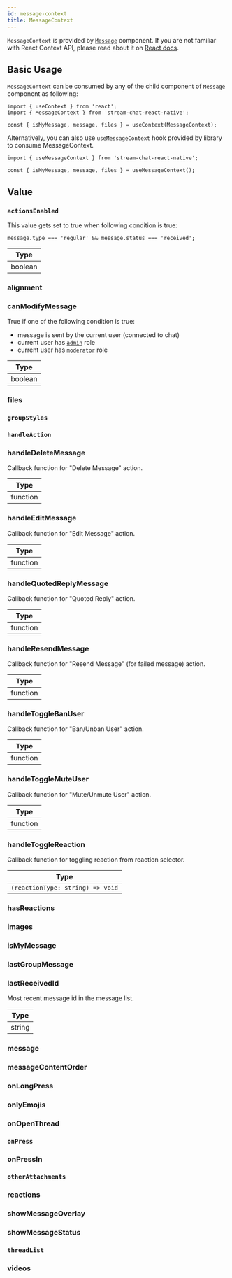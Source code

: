 ```yaml
---
id: message-context
title: MessageContext
---
```



`MessageContext` is provided by [`Message`](https://github.com/GetStream/stream-chat-react-native/blob/main/package/src/components/Message/Message.tsx) component. If you are not familiar with React Context API, please read about it on [React docs](https://reactjs.org/docs/context.html).

## Basic Usage

`MessageContext` can be consumed by any of the child component of `Message` component as following:

```tsx
import { useContext } from 'react';
import { MessageContext } from 'stream-chat-react-native';

const { isMyMessage, message, files } = useContext(MessageContext);
```

Alternatively, you can also use `useMessageContext` hook provided by library to consume MessageContext.

```tsx
import { useMessageContext } from 'stream-chat-react-native';

const { isMyMessage, message, files } = useMessageContext();
```

## Value

### `actionsEnabled`

This value gets set to true when following condition is true:

```tsx
message.type === 'regular' && message.status === 'received';
```

| Type    |
| ------- |
| boolean |

### alignment

<Alignment />

### canModifyMessage

True if one of the following condition is true:

- message is sent by the current user (connected to chat)
- current user has [`admin`](https://getstream.io/chat/docs/javascript/channel_user_role/?language=javascript&q=role) role
- current user has [`moderator`](https://getstream.io/chat/docs/javascript/channel_user_role/?language=javascript&q=role) role

| Type    |
| ------- |
| boolean |

### files

<Files />

### `groupStyles`

<GroupStyles />

### `handleAction`

<HandleAction />

### handleDeleteMessage

Callback function for "Delete Message" action.

| Type     |
| -------- |
| function |

### handleEditMessage

Callback function for "Edit Message" action.

| Type     |
| -------- |
| function |

### handleQuotedReplyMessage

Callback function for "Quoted Reply" action.

| Type     |
| -------- |
| function |

### handleResendMessage

Callback function for "Resend Message" (for failed message) action.

| Type     |
| -------- |
| function |

### handleToggleBanUser

Callback function for "Ban/Unban User" action.

| Type     |
| -------- |
| function |

### handleToggleMuteUser

Callback function for "Mute/Unmute User" action.

| Type     |
| -------- |
| function |

### handleToggleReaction

Callback function for toggling reaction from reaction selector.

| Type                             |
| -------------------------------- |
| `(reactionType: string) => void` |

### hasReactions

<HasReactions />

### images

<Images />

### isMyMessage

<IsMyMessage />

### lastGroupMessage

<LastGroupMessage />

### lastReceivedId

Most recent message id in the message list.

| Type   |
| ------ |
| string |

### message

<MessageProp />

### messageContentOrder

<MessageContentOrder />

### onLongPress

<OnLongPress />

### onlyEmojis

<OnlyEmojis />

### onOpenThread

<OnOpenThread />

### `onPress`

<OnPress />

### onPressIn

<OnPressIn />

### `otherAttachments`

<OtherAttachments />

### reactions

<Reactions />

### showMessageOverlay

<ShowMessageOverlay />

### showMessageStatus

<ShowMessageStatus />

### `threadList`

<ThreadList />

### videos

<Videos />
